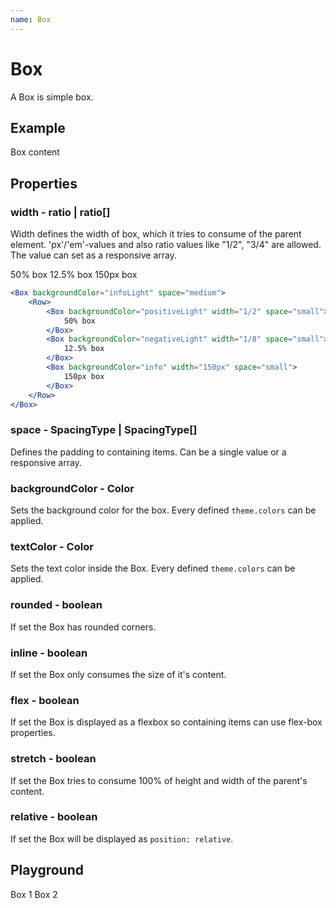 ```yaml
---
name: Box
---
```



# Box

A Box is simple box. 

## Example

<Box space="medium" backgroundColor="infoLight">
    Box content
</Box>

## Properties

### width - ratio | ratio[]

Width defines the width of box, which it tries to consume of the parent element. 'px'/'em'-values and also ratio values like "1/2", "3/4" are allowed. The value can set as a responsive array.

<Box backgroundColor="infoLight" space="medium">
    <Row>
        <Box backgroundColor="positiveLight" width="1/2" space="small">
            50% box
        </Box>
        <Box backgroundColor="negativeLight" width="1/8" space="small">
            12.5% box
        </Box>
        <Box backgroundColor="info" width="150px" space="small">
            150px box
        </Box>
    </Row>
</Box>

```jsx
<Box backgroundColor="infoLight" space="medium">
    <Row>
        <Box backgroundColor="positiveLight" width="1/2" space="small">
            50% box
        </Box>
        <Box backgroundColor="negativeLight" width="1/8" space="small">
            12.5% box
        </Box>
        <Box backgroundColor="info" width="150px" space="small">
            150px box
        </Box>
    </Row>
</Box>
```

### space - SpacingType | SpacingType[]

Defines the padding to containing items. Can be a single value or a responsive array.

### backgroundColor - Color

Sets the background color for the box. Every defined `theme.colors` can be applied.

### textColor - Color

Sets the text color inside the Box. Every defined `theme.colors` can be applied.

### rounded - boolean

If set the Box has rounded corners.

### inline - boolean

If set the Box only consumes the size of it's content.

### flex - boolean

If set the Box is displayed as a flexbox so containing items can use flex-box properties.

### stretch - boolean

If set the Box tries to consume 100% of height and width of the parent's content.


### relative - boolean

If set the Box will be displayed as `position: relative`.

## Playground

<Playground>
    <Row itemSpace="medium">
        <Box backgroundColor="positiveLight" space="small" width="1/2">
            Box 1
        </Box>
        <Box backgroundColor="negativeLight" space="small" rounded width={["1/2","1/4"]}>
            Box 2
        </Box>
    </Row>
</Playground>